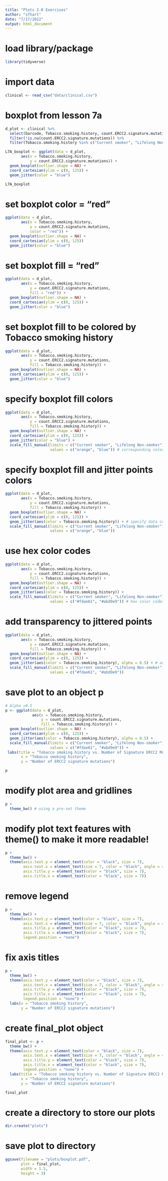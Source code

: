 ```yaml
---
title: "Plots 2.0 Exercises"
author: "sfhart"
date: "7/17/2022"
output: html_document
---
```


# load library/package
```r
library(tidyverse)
```

# import data
```r
clinical <- read_csv("data/clinical.csv")
```

# boxplot from lesson 7a
```r
d_plot <- clinical %>% 
  select(barcode, Tobacco.smoking.history, count.ERCC2.signature.mutations) %>% 
  filter(!is.na(count.ERCC2.signature.mutations)) %>% 
  filter(Tobacco.smoking.history %in% c("Current smoker", "Lifelong Non-smoker"))

L7A_boxplot <- ggplot(data = d_plot,
       aes(x = Tobacco.smoking.history,
           y = count.ERCC2.signature.mutations)) + 
  geom_boxplot(outlier.shape = NA) +
  coord_cartesian(ylim = c(0, 125)) +
  geom_jitter(color = "blue")

L7A_boxplot
```


# set boxplot color = "red"
```r
ggplot(data = d_plot,
       aes(x = Tobacco.smoking.history,
           y = count.ERCC2.signature.mutations,
           color = "red")) + 
  geom_boxplot(outlier.shape = NA) +
  coord_cartesian(ylim = c(0, 125)) 
  geom_jitter(color = "blue")
```

# set boxplot fill = "red"
```r
ggplot(data = d_plot,
       aes(x = Tobacco.smoking.history,
           y = count.ERCC2.signature.mutations,
           fill = "red")) + 
  geom_boxplot(outlier.shape = NA) +
  coord_cartesian(ylim = c(0, 125)) +
  geom_jitter(color = "blue")
```

# set boxplot fill to be colored by Tobacco smoking history
```r
ggplot(data = d_plot,
       aes(x = Tobacco.smoking.history,
           y = count.ERCC2.signature.mutations,
           fill = Tobacco.smoking.history)) + 
  geom_boxplot(outlier.shape = NA) +
  coord_cartesian(ylim = c(0, 125)) +
  geom_jitter(color = "blue")
```

# specify boxplot fill colors
```r
ggplot(data = d_plot,
       aes(x = Tobacco.smoking.history,
           y = count.ERCC2.signature.mutations,
           fill = Tobacco.smoking.history)) + 
  geom_boxplot(outlier.shape = NA) +
  coord_cartesian(ylim = c(0, 125)) +
  geom_jitter(color = "blue") +
  scale_fill_manual(limits = c("Current smoker", "Lifelong Non-smoker"), # category names
                    values = c("orange", "blue")) # corresponding colors
```

# specify boxplot fill and jitter points colors
```r
ggplot(data = d_plot,
       aes(x = Tobacco.smoking.history,
           y = count.ERCC2.signature.mutations,
           fill = Tobacco.smoking.history)) + 
  geom_boxplot(outlier.shape = NA) +
  coord_cartesian(ylim = c(0, 125)) +
  geom_jitter(aes(color = Tobacco.smoking.history)) + # specify data column
  scale_fill_manual(limits = c("Current smoker", "Lifelong Non-smoker"),
                    values = c("orange", "blue"))
```

# use hex color codes
```r
ggplot(data = d_plot,
       aes(x = Tobacco.smoking.history,
           y = count.ERCC2.signature.mutations,
           fill = Tobacco.smoking.history)) + 
  geom_boxplot(outlier.shape = NA) +
  coord_cartesian(ylim = c(0, 125)) +
  geom_jitter(aes(color = Tobacco.smoking.history)) +
  scale_fill_manual(limits = c("Current smoker", "Lifelong Non-smoker"),
                    values = c("#fdae61", "#abd9e9")) # hex color codes
```

# add transparency to jittered points
```r
ggplot(data = d_plot,
       aes(x = Tobacco.smoking.history,
           y = count.ERCC2.signature.mutations,
           fill = Tobacco.smoking.history)) + 
  geom_boxplot(outlier.shape = NA) +
  coord_cartesian(ylim = c(0, 125)) +
  geom_jitter(aes(color = Tobacco.smoking.history), alpha = 0.5) + # add transparency
  scale_fill_manual(limits = c("Current smoker", "Lifelong Non-smoker"),
                    values = c("#fdae61", "#abd9e9"))
```

# save plot to an object p
```r
# Alpha =0.5
p <- ggplot(data = d_plot,
            aes(x = Tobacco.smoking.history,
                y = count.ERCC2.signature.mutations,
                fill = Tobacco.smoking.history)) + 
  geom_boxplot(outlier.shape = NA) +
  coord_cartesian(ylim = c(0, 125)) +
  geom_jitter(aes(color = Tobacco.smoking.history), alpha = 0.5) +
  scale_fill_manual(limits = c("Current smoker", "Lifelong Non-smoker"),
                    values = c("#fdae61", "#abd9e9")) +
 labs(title = "Tobacco smoking history vs. Number of Signature ERCC2 Mutations",
       x = "Tobacco smoking history",
       y = "Number of ERCC2 signature mutations")

p
```

# modify plot area and gridlines
```r
p +
  theme_bw() # using a pre-set theme
```
  
# modify plot text features with theme() to make it more readable!
```r
p +
  theme_bw() + 
  theme(axis.text.y = element_text(color = "black", size = 7),
        axis.text.x = element_text(size = 7, color = "black", angle = 45, hjust = 1),
        axis.title.y = element_text(color = "black", size = 7),
        axis.title.x = element_text(color = "black", size = 7))
```

# remove legend
```r
p +
  theme_bw() + 
  theme(axis.text.y = element_text(color = "black", size = 7),
        axis.text.x = element_text(size = 7, color = "black", angle = 45, hjust = 1),
        axis.title.y = element_text(color = "black", size = 7),
        axis.title.x = element_text(color = "black", size = 7),
        legend.position = "none")
```

# fix axis titles
```r
p +
  theme_bw() + 
  theme(axis.text.y = element_text(color = "black", size = 7),
        axis.text.x = element_text(size = 7, color = "black", angle = 45, hjust = 1),
        axis.title.y = element_text(color = "black", size = 7),
        axis.title.x = element_text(color = "black", size = 7),
        legend.position = "none") +
  labs(x = "Tobacco smoking history",
       y = "Number of ERCC2 signature mutations")
```

# create final_plot object
```r
final_plot <- p +
  theme_bw() + 
  theme(axis.text.y = element_text(color = "black", size = 7),
        axis.text.x = element_text(size = 7, color = "black", angle = 45, hjust = 1),
        axis.title.y = element_text(color = "black", size = 7),
        axis.title.x = element_text(color = "black", size = 7),
        legend.position = "none") +
  labs(title = "Tobacco smoking history vs. Number of Signature ERCC2 Mutations",
       x = "Tobacco smoking history",
       y = "Number of ERCC2 signature mutations")

final_plot
```
 

# create a directory to store our plots
```r
dir.create("plots")
```

# save plot to directory
```r
ggsave(filename = "plots/boxplot.pdf",
       plot = final_plot,
       width = 1.5, 
       height = 3) 
```



